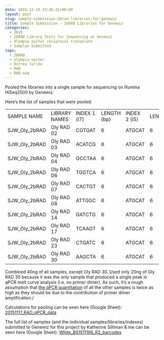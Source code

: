 ```yaml
---
date: 2015-12-10 23:26:21+00:00
layout: post
slug: sample-submission-2brad-libraries-for-genewiz
title: Sample Submission - 2bRAD Libraries for Genewiz
categories:
  - 2015
  - 2bRAD Library Tests for Sequencing at Genewiz
  - Olympia oyster reciprocal transplant
  - Samples Submitted
tags:
  - 2bRAD
  - olympia oyster
  - Ostrea lurida
  - RAD
  - RAD-seq
---
```


Pooled the libraries into a single sample for sequencing on Illumina HiSeq2500 by Genewiz.

Here's the list of samples that were pooled:

<table cellpadding="0" cellspacing="0" border="0" dir="ltr" > 
<tbody >
<tr >

<td data-sheets-value="[null,2,"SJW_Oly_2bRAD"]" >SAMPLE NAME
</td>

<td data-sheets-value="[null,2,"Oly RAD 02"]" >LIBRARY NAMES
</td>

<td data-sheets-value="[null,2,"CGTGAT"]" >INDEX 1 (i7)
</td>

<td data-sheets-value="[null,3,null,6]" data-sheets-formula="=LEN(R[0]C[-1])" >LENGTH (bp)
</td>

<td data-sheets-value="[null,2,"ATGCAT"]" >INDEX 2 (i5)
</td>

<td data-sheets-value="[null,3,null,6]" data-sheets-formula="=LEN(R[0]C[-1])" >LENGTH
</td>
</tr>
<tr >

<td data-sheets-value="[null,2,"SJW_Oly_2bRAD"]" >SJW_Oly_2bRAD
</td>

<td data-sheets-value="[null,2,"Oly RAD 02"]" >Oly RAD 02
</td>

<td data-sheets-value="[null,2,"CGTGAT"]" >CGTGAT
</td>

<td data-sheets-value="[null,3,null,6]" data-sheets-formula="=LEN(R[0]C[-1])" >6
</td>

<td data-sheets-value="[null,2,"ATGCAT"]" >ATGCAT
</td>

<td data-sheets-value="[null,3,null,6]" data-sheets-formula="=LEN(R[0]C[-1])" >6
</td>
</tr>
<tr >

<td data-sheets-value="[null,2,"SJW_Oly_2bRAD"]" >SJW_Oly_2bRAD
</td>

<td data-sheets-value="[null,2,"Oly RAD 03"]" >Oly RAD 03
</td>

<td data-sheets-value="[null,2,"ACATCG"]" >ACATCG
</td>

<td data-sheets-value="[null,3,null,6]" data-sheets-formula="=LEN(R[0]C[-1])" >6
</td>

<td data-sheets-value="[null,2,"ATGCAT"]" >ATGCAT
</td>

<td data-sheets-value="[null,3,null,6]" data-sheets-formula="=LEN(R[0]C[-1])" >6
</td>
</tr>
<tr >

<td data-sheets-value="[null,2,"SJW_Oly_2bRAD"]" >SJW_Oly_2bRAD
</td>

<td data-sheets-value="[null,2,"Oly RAD 04"]" >Oly RAD 04
</td>

<td data-sheets-value="[null,2,"GCCTAA"]" >GCCTAA
</td>

<td data-sheets-value="[null,3,null,6]" data-sheets-formula="=LEN(R[0]C[-1])" >6
</td>

<td data-sheets-value="[null,2,"ATGCAT"]" >ATGCAT
</td>

<td data-sheets-value="[null,3,null,6]" data-sheets-formula="=LEN(R[0]C[-1])" >6
</td>
</tr>
<tr >

<td data-sheets-value="[null,2,"SJW_Oly_2bRAD"]" >SJW_Oly_2bRAD
</td>

<td data-sheets-value="[null,2,"Oly RAD 06"]" >Oly RAD 06
</td>

<td data-sheets-value="[null,2,"TGGTCA"]" >TGGTCA
</td>

<td data-sheets-value="[null,3,null,6]" data-sheets-formula="=LEN(R[0]C[-1])" >6
</td>

<td data-sheets-value="[null,2,"ATGCAT"]" >ATGCAT
</td>

<td data-sheets-value="[null,3,null,6]" data-sheets-formula="=LEN(R[0]C[-1])" >6
</td>
</tr>
<tr >

<td data-sheets-value="[null,2,"SJW_Oly_2bRAD"]" >SJW_Oly_2bRAD
</td>

<td data-sheets-value="[null,2,"Oly RAD 07"]" >Oly RAD 07
</td>

<td data-sheets-value="[null,2,"CACTGT"]" >CACTGT
</td>

<td data-sheets-value="[null,3,null,6]" data-sheets-formula="=LEN(R[0]C[-1])" >6
</td>

<td data-sheets-value="[null,2,"ATGCAT"]" >ATGCAT
</td>

<td data-sheets-value="[null,3,null,6]" data-sheets-formula="=LEN(R[0]C[-1])" >6
</td>
</tr>
<tr >

<td data-sheets-value="[null,2,"SJW_Oly_2bRAD"]" >SJW_Oly_2bRAD
</td>

<td data-sheets-value="[null,2,"Oly RAD 08"]" >Oly RAD 08
</td>

<td data-sheets-value="[null,2,"ATTGGC"]" >ATTGGC
</td>

<td data-sheets-value="[null,3,null,6]" data-sheets-formula="=LEN(R[0]C[-1])" >6
</td>

<td data-sheets-value="[null,2,"ATGCAT"]" >ATGCAT
</td>

<td data-sheets-value="[null,3,null,6]" data-sheets-formula="=LEN(R[0]C[-1])" >6
</td>
</tr>
<tr >

<td data-sheets-value="[null,2,"SJW_Oly_2bRAD"]" >SJW_Oly_2bRAD
</td>

<td data-sheets-value="[null,2,"Oly RAD 14"]" >Oly RAD 14
</td>

<td data-sheets-value="[null,2,"GATCTG"]" >GATCTG
</td>

<td data-sheets-value="[null,3,null,6]" data-sheets-formula="=LEN(R[0]C[-1])" >6
</td>

<td data-sheets-value="[null,2,"ATGCAT"]" >ATGCAT
</td>

<td data-sheets-value="[null,3,null,6]" data-sheets-formula="=LEN(R[0]C[-1])" >6
</td>
</tr>
<tr >

<td data-sheets-value="[null,2,"SJW_Oly_2bRAD"]" >SJW_Oly_2bRAD
</td>

<td data-sheets-value="[null,2,"Oly RAD 17"]" >Oly RAD 17
</td>

<td data-sheets-value="[null,2,"TCAAGT"]" >TCAAGT
</td>

<td data-sheets-value="[null,3,null,6]" data-sheets-formula="=LEN(R[0]C[-1])" >6
</td>

<td data-sheets-value="[null,2,"ATGCAT"]" >ATGCAT
</td>

<td data-sheets-value="[null,3,null,6]" data-sheets-formula="=LEN(R[0]C[-1])" >6
</td>
</tr>
<tr >

<td data-sheets-value="[null,2,"SJW_Oly_2bRAD"]" >SJW_Oly_2bRAD
</td>

<td data-sheets-value="[null,2,"Oly RAD 23"]" >Oly RAD 23
</td>

<td data-sheets-value="[null,2,"CTGATC"]" >CTGATC
</td>

<td data-sheets-value="[null,3,null,6]" data-sheets-formula="=LEN(R[0]C[-1])" >6
</td>

<td data-sheets-value="[null,2,"ATGCAT"]" >ATGCAT
</td>

<td data-sheets-value="[null,3,null,6]" data-sheets-formula="=LEN(R[0]C[-1])" >6
</td>
</tr>
<tr >

<td data-sheets-value="[null,2,"SJW_Oly_2bRAD"]" >SJW_Oly_2bRAD
</td>

<td data-sheets-value="[null,2,"Oly RAD 30"]" >Oly RAD 30
</td>

<td data-sheets-value="[null,2,"AAGCTA"]" >AAGCTA
</td>

<td data-sheets-value="[null,3,null,6]" data-sheets-formula="=LEN(R[0]C[-1])" >6
</td>

<td data-sheets-value="[null,2,"ATGCAT"]" >ATGCAT
</td>

<td data-sheets-value="[null,3,null,6]" data-sheets-formula="=LEN(R[0]C[-1])" >6
</td>
</tr>
</tbody>
</table>

Combined 40ng of all samples, except Oly RAD 30. Used only 20ng of Oly RAD 30 because it was the only sample that produced a single peak in qPCR melt curve analysis (i.e. no primer dimer). As such, it's a rough assumption that [the qPCR quantitation](https://robertslab.github.io/sams-notebook/posts/2015/2015-11-17-qpcr-oly-rad-seq-library-quantification-2/) of all the other samples is twice as high as they should be due to the contribution of primer dimer amplification./

Calculations for pooling can be seen here (Google Sheet): [20151117_RAD_qPCR_data](https://docs.google.com/spreadsheets/d/1z7UAWm56JkQI04LKJ92dsWFhC0IFR-a9065aLP2jmso/edit?usp=sharing)

The full list of samples (and the individual samples/libraries/indexes) submitted to Genewiz for this project by Katherine Silliman & me can be seen here (Google Sheet): [White_BS1511196_R2_barcodes](https://docs.google.com/spreadsheets/d/1DJP4zpF3OcISOAQ-MM8bW85WcJqdB5EvcExs2wGvzcg/edit?usp=sharing)


